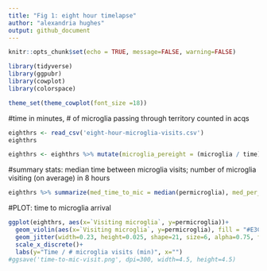 ```yaml
---
title: "Fig 1: eight hour timelapse"
author: "alexandria hughes"
output: github_document
---
```


```r
knitr::opts_chunk$set(echo = TRUE, message=FALSE, warning=FALSE)
```


```r
library(tidyverse)
library(ggpubr)
library(cowplot)
library(colorspace)
```

```r
theme_set(theme_cowplot(font_size =18))
```

#time in minutes, # of microglia passing through territory counted in acqs
```r
eighthrs <- read_csv('eight-hour-microglia-visits.csv')
eighthrs
```

```r
eighthrs <- eighthrs %>% mutate(microglia_pereight = (microglia / time)*480, permicroglia = (time/microglia), `Visiting microglia` = c(1,1,1,1,1,1,1,1,1,1,1,1,1,1,1,1,1,1,1,1,1,1)) 
```

#summary stats: median time between microglia visits; number of microglia visiting (on average) in 8 hours
```r
eighthrs %>% summarize(med_time_to_mic = median(permicroglia), med_per_eight = mean(microglia_pereight))
```

#PLOT: time to microglia arrival
```r
ggplot(eighthrs, aes(x=`Visiting microglia`, y=permicroglia))+
  geom_violin(aes(x=`Visiting microglia`, y=permicroglia), fill = "#E3C22D", color= "#777777", size=1, alpha=0.5, linetype="longdash", scale="width", trim=FALSE, draw_quantiles = c(0.25, 0.5, 0.75))+
  geom_jitter(width=0.23, height=0.025, shape=21, size=6, alpha=0.75, fill="#FFC5FF")+
  scale_x_discrete()+
  labs(y="Time / # microglia visits (min)", x="")
#ggsave('time-to-mic-visit.png', dpi=300, width=4.5, height=4.5)
```
